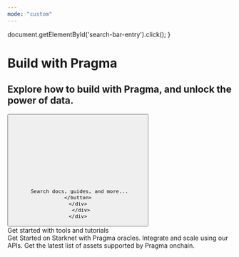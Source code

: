 ```yaml
---
mode: "custom"
---
```

  document.getElementById('search-bar-entry').click();
}

<div className="hero-section">
  <div className="mx-auto max-w-7xl px-4 py-16 sm:px-6 sm:py-24 lg:px-8">
    <div className="text-center ">
      <h1 className="text-6xl pt-10 tracking-tight pb-10 text-gray-900 dark:text-white sm:text-5xl md:text-6xl">
        Build with Pragma
      </h1>
      <h2 className="text-xl tracking-tight pb-4 text-gray-900 dark:text-white sm:text-5xl md:text-6xl">
        Explore how to build with Pragma, and unlock the power of data.
      </h2>
      <div className="pb-8 max-w-2xl mx-auto">
      <div className="flex max-w-2xl items-center justify-center mx-auto" style={{ maxWidth: '500px' }}>
    <button
      type="button"
      className="hidden w-full lg:flex items-center text-sm leading-6 rounded-full py-2 pl-3 pr-3 shadow-sm text-gray-400 dark:text-white/50 bg-background-light dark:bg-background-dark dark:brightness-[1.1] dark:ring-1 dark:hover:brightness-[1.25] ring-1 ring-gray-400/20 hover:ring-gray-600/25 dark:ring-gray-600/30 dark:hover:ring-gray-500/30 focus:outline-primary"
      id="home-search-entry"
      style={{
        marginTop: '2rem',
        maxWidth: '100rem',
        width: '90%',
        margin: '2rem auto 0'
      }}
      onClick={openSearch}
    >
      <svg
        className="h-4 w-4 ml-1.5 flex-none bg-primary-light hover:bg-gray-600 dark:bg-white/50 dark:hover:bg-white/70"
        style={{
          marginRight: '0.5rem',
         maskImage:
           'url("https://mintlify.b-cdn.net/v6.5.1/solid/magnifying-glass.svg")',
         maskRepeat: 'no-repeat',
         maskPosition: 'center center',
        }}
      />

      Search docs, guides, and more... 
    </button>
    </div>
      </div>
    </div>
  </div>
</div>

<div className="mx-auto justify-center items-center w-full max-w-7xl px-4 sm:px-6 lg:px-8">

<div className="text-2xl font-bold text-center pb-8">Get started with tools and tutorials</div>
<div className="max-w-5xl mx-auto">
<CardGroup cols={3}>
  <Card
    title="Get Started Onchain"
    icon="play"
    href="/starknet/quickstart"
  >
    Get Started on Starknet with Pragma oracles.
  </Card>
  <Card
    title="API documentation"
    icon="code"
    href="/api-reference/introduction"
  >
    Integrate and scale using our APIs.
  </Card>
    <Card
    title="Assets supported"
    icon="bitcoin-sign"
    href="/starknet/assets"
  >
    Get the latest list of assets supported by Pragma onchain.
  </Card>
</CardGroup>
</div>
</div>
